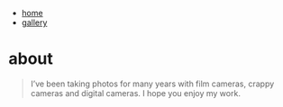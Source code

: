
- [home](index.html)
- [gallery](gallery.html)

# about

<div class="random-photo">
<script src="randomPhoto.js"></script>
</div>

> I've been taking photos for many years with film cameras, crappy cameras and digital cameras. I hope you enjoy my work.
